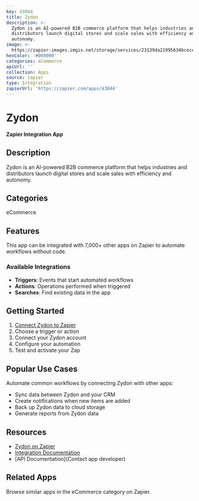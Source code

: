 ```yaml
---
key: 43044
title: Zydon
description: >-
  Zydon is an AI-powered B2B commerce platform that helps industries and
  distributors launch digital stores and scale sales with efficiency and
  autonomy.
image: >-
  https://zapier-images.imgix.net/storage/services/23139da21995634bcece3dbf2aa2f24e.png?auto=format%2Ccompress&ixlib=python-3.0.0&q=50
hexColor: '#000000'
categories: eCommerce
apiUrl: ''
collection: Apps
source: zapier
type: Integration
zapierUrl: 'https://zapier.com/apps/43044'
---
```

# Zydon

**Zapier Integration App**

## Description

Zydon is an AI-powered B2B commerce platform that helps industries and distributors launch digital stores and scale sales with efficiency and autonomy.

## Categories

eCommerce

## Features

This app can be integrated with 7,000+ other apps on Zapier to automate workflows without code.

### Available Integrations

- **Triggers**: Events that start automated workflows
- **Actions**: Operations performed when triggered
- **Searches**: Find existing data in the app

## Getting Started

1. [Connect Zydon to Zapier](https://zapier.com/apps/43044)
2. Choose a trigger or action
3. Connect your Zydon account
4. Configure your automation
5. Test and activate your Zap

## Popular Use Cases

Automate common workflows by connecting Zydon with other apps:

- Sync data between Zydon and your CRM
- Create notifications when new items are added
- Back up Zydon data to cloud storage
- Generate reports from Zydon data

## Resources

- [Zydon on Zapier](https://zapier.com/apps/43044)
- [Integration Documentation](https://zapier.com/apps/43044/integrations)
- [API Documentation](Contact app developer)

## Related Apps

Browse similar apps in the eCommerce category on Zapier.
